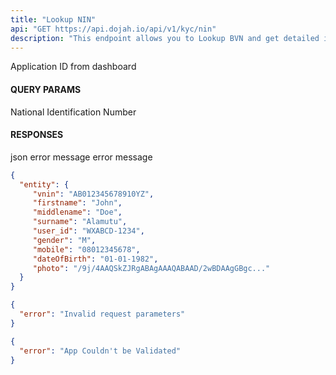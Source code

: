 ```yaml
---
title: "Lookup NIN"
api: "GET https://api.dojah.io/api/v1/kyc/nin"
description: "This endpoint allows you to Lookup BVN and get detailed information on the BVN Identity"
---
```


<ParamField header="AppId" type="string" required>
  Application ID from dashboard
</ParamField>

#### QUERY PARAMS

<ParamField query="nin" type="string" required>
National Identification Number

</ParamField>



#### RESPONSES

<ResponseField name="200" type="json">
 json
</ResponseField>

<ResponseField name="400" type="Object">
  <Expandable title="properties">
    <ResponseField name="error" type="string">
      error message
    </ResponseField>

  </Expandable>
</ResponseField>

<ResponseField name="401" type="Object">
  <Expandable title="properties">
    <ResponseField name="error" type="string">
      error message
    </ResponseField>

  </Expandable>
</ResponseField>


<ResponseExample>

```json 200
{
  "entity": {
     "vnin": "AB012345678910YZ",
     "firstname": "John",
     "middlename": "Doe",
     "surname": "Alamutu",
     "user_id": "WXABCD-1234",
     "gender": "M",
     "mobile": "08012345678",
     "dateOfBirth": "01-01-1982",
     "photo": "/9j/4AAQSkZJRgABAgAAAQABAAD/2wBDAAgGBgc..."
  }
}
```

```json 400
{
  "error": "Invalid request parameters"
}
```

```json 401
{
  "error": "App Couldn't be Validated"
}
```


</ResponseExample>